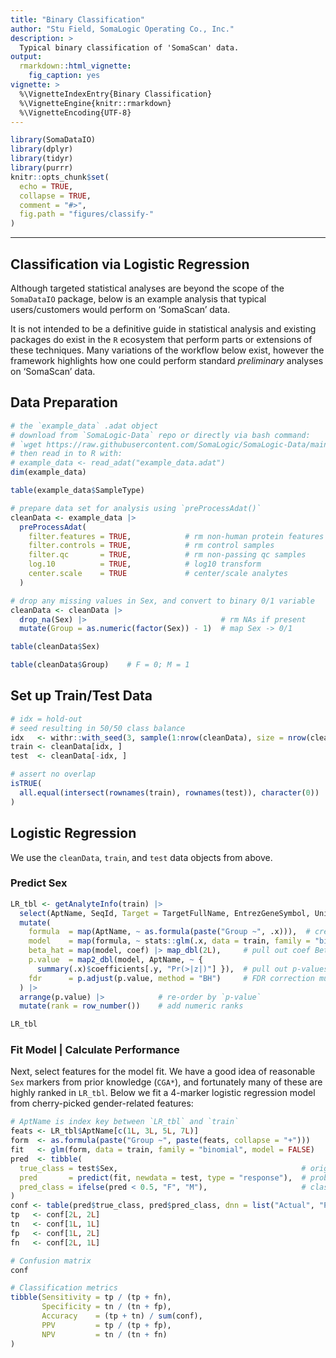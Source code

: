 ```yaml
---
title: "Binary Classification"
author: "Stu Field, SomaLogic Operating Co., Inc."
description: >
  Typical binary classification of 'SomaScan' data.
output:
  rmarkdown::html_vignette:
    fig_caption: yes
vignette: >
  %\VignetteIndexEntry{Binary Classification}
  %\VignetteEngine{knitr::rmarkdown}
  %\VignetteEncoding{UTF-8}
---
```


```r
library(SomaDataIO)
library(dplyr)
library(tidyr)
library(purrr)
knitr::opts_chunk$set(
  echo = TRUE,
  collapse = TRUE,
  comment = "#>",
  fig.path = "figures/classify-"
)
```


----------------


## Classification via Logistic Regression


Although targeted statistical analyses are beyond the scope of 
the `SomaDataIO` package, below is an example analysis
that typical users/customers would perform on 'SomaScan' data.

It is not intended to be a definitive guide in statistical
analysis and existing packages do exist in the `R` ecosystem that perform
parts or extensions of these techniques. Many variations of the workflow
below exist, however the framework highlights how one could perform standard
_preliminary_ analyses on 'SomaScan' data.


## Data Preparation
```r
# the `example_data` .adat object
# download from `SomaLogic-Data` repo or directly via bash command:
# `wget https://raw.githubusercontent.com/SomaLogic/SomaLogic-Data/main/example_data.adat`
# then read in to R with:
# example_data <- read_adat("example_data.adat")
dim(example_data)

table(example_data$SampleType)

# prepare data set for analysis using `preProcessAdat()`
cleanData <- example_data |>
  preProcessAdat(
    filter.features = TRUE,            # rm non-human protein features
    filter.controls = TRUE,            # rm control samples
    filter.qc       = TRUE,            # rm non-passing qc samples
    log.10          = TRUE,            # log10 transform
    center.scale    = TRUE             # center/scale analytes
  )

# drop any missing values in Sex, and convert to binary 0/1 variable
cleanData <- cleanData |> 
  drop_na(Sex) |>                              # rm NAs if present
  mutate(Group = as.numeric(factor(Sex)) - 1)  # map Sex -> 0/1

table(cleanData$Sex)

table(cleanData$Group)    # F = 0; M = 1
```

## Set up Train/Test Data

```r
# idx = hold-out 
# seed resulting in 50/50 class balance
idx   <- withr::with_seed(3, sample(1:nrow(cleanData), size = nrow(cleanData) - 50))
train <- cleanData[idx, ]
test  <- cleanData[-idx, ]

# assert no overlap
isTRUE(
  all.equal(intersect(rownames(train), rownames(test)), character(0))
)
```


## Logistic Regression
We use the `cleanData`, `train`, and `test` data objects from above.

### Predict Sex
```r
LR_tbl <- getAnalyteInfo(train) |>
  select(AptName, SeqId, Target = TargetFullName, EntrezGeneSymbol, UniProt) |>
  mutate(
    formula  = map(AptName, ~ as.formula(paste("Group ~", .x))),  # create formula
    model    = map(formula, ~ stats::glm(.x, data = train, family = "binomial", model = FALSE)),  # fit glm()
    beta_hat = map(model, coef) |> map_dbl(2L),     # pull out coef Beta
    p.value  = map2_dbl(model, AptName, ~ {
      summary(.x)$coefficients[.y, "Pr(>|z|)"] }),  # pull out p-values
    fdr      = p.adjust(p.value, method = "BH")     # FDR correction multiple testing
  ) |>
  arrange(p.value) |>            # re-order by `p-value`
  mutate(rank = row_number())    # add numeric ranks

LR_tbl
```


### Fit Model | Calculate Performance

Next, select features for the model fit. We have a good idea of reasonable `Sex`
markers from prior knowledge (`CGA*`), and fortunately many of these are highly
ranked in `LR_tbl`. Below we fit a 4-marker logistic regression model from
cherry-picked gender-related features:

```r
# AptName is index key between `LR_tbl` and `train`
feats <- LR_tbl$AptName[c(1L, 3L, 5L, 7L)]
form  <- as.formula(paste("Group ~", paste(feats, collapse = "+")))
fit   <- glm(form, data = train, family = "binomial", model = FALSE)
pred  <- tibble(
  true_class = test$Sex,                                         # orig class label
  pred       = predict(fit, newdata = test, type = "response"),  # prob. 'Male'
  pred_class = ifelse(pred < 0.5, "F", "M"),                     # class label
)
conf <- table(pred$true_class, pred$pred_class, dnn = list("Actual", "Predicted"))
tp   <- conf[2L, 2L]
tn   <- conf[1L, 1L]
fp   <- conf[1L, 2L]
fn   <- conf[2L, 1L]

# Confusion matrix
conf

# Classification metrics
tibble(Sensitivity = tp / (tp + fn),
       Specificity = tn / (tn + fp),
       Accuracy    = (tp + tn) / sum(conf),
       PPV         = tp / (tp + fp),
       NPV         = tn / (tn + fn)
)
```


